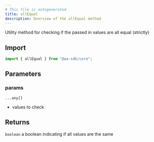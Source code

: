 ```yaml
---
# This file is autogenerated
title: allEqual
description: Overview of the allEqual method
---
```



Utility method for checking if the passed in values are all equal (strictly)

## Import

```ts
import { allEqual } from "@aa-sdk/core";
```

## Parameters

### params

`...any[]`

- values to check

## Returns

`boolean`
a boolean indicating if all values are the same
